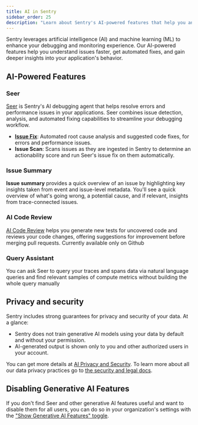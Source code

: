 ```yaml
---
title: AI in Sentry
sidebar_order: 25
description: "Learn about Sentry's AI-powered features that help you analyze and debug your code faster."
---
```


Sentry leverages artificial intelligence (AI) and machine learning (ML) to enhance your debugging and monitoring experience. Our AI-powered features help you understand issues faster, get automated fixes, and gain deeper insights into your application's behavior.

## AI-Powered Features

### Seer

[Seer](/product/ai-in-sentry/seer/) is Sentry's AI debugging agent that helps resolve errors and performance issues in your applications. Seer combines issue detection, analysis, and automated fixing capabilities to streamline your debugging workflow.

- **[Issue Fix](/product/ai-in-sentry/seer/issue-fix/)**: Automated root cause analysis and suggested code fixes, for errors and performance issues.
- **Issue Scan**: Scans issues as they are ingested in Sentry to determine an actionability score and run Seer's issue fix on them automatically.

### Issue Summary

**Issue summary** provides a quick overview of an issue by highlighting key insights taken from event and issue-level metadata. You'll see a quick overview of what's going wrong, a potential cause, and if relevant, insights from trace-connected issues.

### AI Code Review

[AI Code Review](/product/ai-in-sentry/sentry-prevent-ai/) helps you generate new tests for uncovered code and reviews your code changes, offering suggestions for improvement before merging pull requests. Currently available only on Github

### Query Assistant

You can ask Seer to query your traces and spans data via natural language queries and find relevant samples of compute metrics without building the whole query manually 

## Privacy and security

Sentry includes strong guarantees for privacy and security of your data. At a glance:

- Sentry does not train generative AI models using your data by default and without your permission.
- AI-generated output is shown only to you and other authorized users in your account.

You can get more details at [AI Privacy and Security](/product/ai-in-sentry/ai-privacy-and-security/). To learn more about all our data privacy practices go to [the security and legal docs](/security-legal-pii/security/ai-ml-policy/#use-of-identifying-data-for-generative-ai-features).

## Disabling Generative AI Features

If you don't find Seer and other generative AI features useful and want to disable them for all users, you can do so in your organization's settings with the ["Show Generative AI Features" toggle](https://sentry.io/orgredirect/organizations/:orgslug/settings/#hideAiFeatures).
